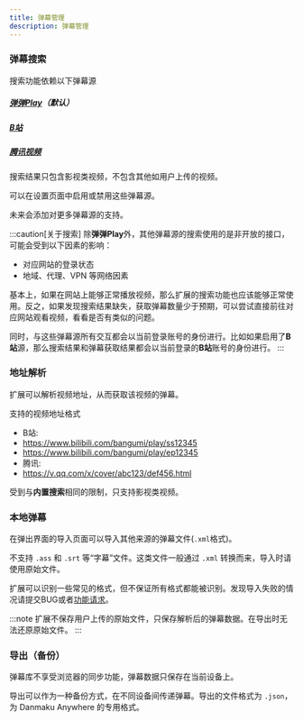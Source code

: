 ```yaml
---
title: 弹幕管理
description: 弹幕管理
---
```


### 弹幕搜索

搜索功能依赖以下弹幕源

##### [弹弹Play](https://www.dandanplay.com/)（默认）
#####  [B站](https://www.bilibili.com/)
#####  [腾讯视频](https://v.qq.com/)

搜索结果只包含影视类视频，不包含其他如用户上传的视频。

可以在设置页面中启用或禁用这些弹幕源。

未来会添加对更多弹幕源的支持。

:::caution[关于搜索]
除**弹弹Play**外，其他弹幕源的搜索使用的是非开放的接口，可能会受到以下因素的影响：

- 对应网站的登录状态
- 地域、代理、VPN 等网络因素

基本上，如果在网站上能够正常播放视频，那么扩展的搜索功能也应该能够正常使用。反之，如果发现搜索结果缺失，获取弹幕数量少于预期，可以尝试直接前往对应网站观看视频，看看是否有类似的问题。

同时，与这些弹幕源所有交互都会以当前登录账号的身份进行。比如如果启用了**B站**源，那么搜索结果和弹幕获取结果都会以当前登录的**B站**账号的身份进行。
:::

### 地址解析

扩展可以解析视频地址，从而获取该视频的弹幕。

支持的视频地址格式

- B站:
- https://www.bilibili.com/bangumi/play/ss12345
- https://www.bilibili.com/bangumi/play/ep12345
- 腾讯:
- https://v.qq.com/x/cover/abc123/def456.html

受到与**内置搜索**相同的限制，只支持影视类视频。

### 本地弹幕

在弹出界面的导入页面可以导入其他来源的弹幕文件(`.xml`格式)。

不支持 `.ass` 和 `.srt` 等“字幕”文件。这类文件一般通过 `.xml` 转换而来，导入时请使用原始文件。

扩展可以识别一些常见的格式，但不保证所有格式都能被识别。发现导入失败的情况请提交BUG或者[功能请求](https://github.com/Mr-Quin/danmaku-anywhere/issues/new)。

:::note
扩展不保存用户上传的原始文件，只保存解析后的弹幕数据。在导出时无法还原原始文件。
:::

### 导出（备份）

弹幕库不享受浏览器的同步功能，弹幕数据只保存在当前设备上。

导出可以作为一种备份方式，在不同设备间传递弹幕。导出的文件格式为 `.json`，为 Danmaku Anywhere 的专用格式。
